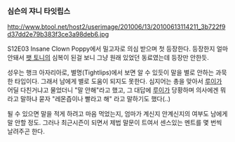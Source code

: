 === 심슨의 쟈니 타잇립스 ===
http://www.btool.net/host2/userimage/201006/13/20100613114211_3b722f9d37dd2e79b383f3ce3a98deb6.jpg

S12E03 Insane Clown Poppy에서 밀고자로 의심 받으며 첫 등장한다.
등장한지 얼마 안돼서 [[팻 토니]]의 심복이 된걸 보니 그냥 원래 있었던 동료였는데 등장만 안한듯.

성우는 행크 아자리아로, 별명(Tightlips)에서 보면 알 수 있듯이 말을 별로 안하는 과묵한 타입이다.
그래서 남에게 별로 도움이 되지도 못한다. 심지어는 총을 맞아서 [[루이]]가 어딜 다친거냐고 물었더니 "말 안해"라고 했고, 그 대답에 [[루이]]가 당황하며 의사에겐 뭐라고 말하냐 묻자 "레몬즙이나 빨라고 해" 라고 말하기도 했다(..)

될 수 있으면 말을 적게 하려고 마음 먹었는지, 엄마가 계신지 안계신지의 여부도 남에게 말 안할 정도. 그러나 최근시즌이 되면서 제법 말문이 트여서 센스있는 멘트를 몇 번씩 날려주곤 한다.
